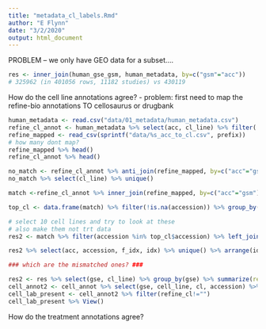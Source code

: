 ```yaml
---
title: "metadata_cl_labels.Rmd"
author: "E Flynn"
date: "3/2/2020"
output: html_document
---
```






PROBLEM -- we only have GEO data for a subset....
```r
res <- inner_join(human_gse_gsm, human_metadata, by=c("gsm"="acc")) 
# 325962 (in 401056 rows, 11182 studies) vs 430119
```

How do the cell line annotations agree?
- problem: first need to map the refine-bio annotations TO cellosaurus or drugbank

```r
human_metadata <- read.csv("data/01_metadata/human_metadata.csv")
refine_cl_annot <- human_metadata %>% select(acc, cl_line) %>% filter(!is.na(cl_line) & cl_line!="--" & cl_line !="")
refine_mapped <- read_csv(sprintf("data/%s_acc_to_cl.csv", prefix))
# how many dont map?
refine_mapped %>% head()
refine_cl_annot %>% head()

no_match <- refine_cl_annot %>% anti_join(refine_mapped, by=c("acc"="gsm")) # 12k
no_match %>% select(cl_line) %>% unique()

match <-refine_cl_annot %>% inner_join(refine_mapped, by=c("acc"="gsm")) # 49875

top_cl <- data.frame(match) %>% filter(!is.na(accession)) %>% group_by(accession) %>% count() %>% arrange(desc(n)) %>% head(10)

# select 10 cell lines and try to look at these
# also make them not trt data
res2 <- match %>% filter(accession %in% top_cl$accession) %>% left_join(human_metadata %>% select(acc, compound, trt, f_idx, idx), by="acc") %>% filter(compound == "" & trt == "")

res2 %>% select(acc, accession, f_idx, idx) %>% unique() %>% arrange(idx) %>% write_csv("data/cell_line_no_trt.csv")

### which are the mismatched ones? ###

```


```r
res2 <- res %>% select(gse, cl_line) %>% group_by(gse) %>% summarize(refine_cl=paste(unique(cl_line[!is.na(cl_line)]), collapse=";"))
cell_annot2 <- cell_annot %>% select(gse, cell_line, cl, accession) %>% inner_join(res2, by="gse")
cell_lab_present <- cell_annot2 %>% filter(refine_cl!="")
cell_lab_present %>% View()
```


How do the treatment annotations agree?
